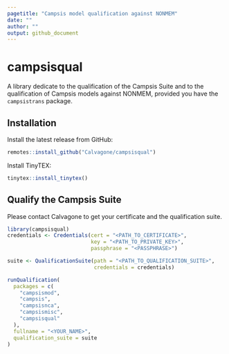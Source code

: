 ```yaml
---
pagetitle: "Campsis model qualification against NONMEM"
date: ""
author: ""
output: github_document
---
```


# campsisqual

A library dedicate to the qualification of the Campsis Suite and to the qualification of Campsis models against NONMEM, provided you have the `campsistrans` package.

## Installation

Install the latest release from GitHub:
  
```r
remotes::install_github("Calvagone/campsisqual")
```

Install TinyTEX:
  
```r
tinytex::install_tinytex()
```

## Qualify the Campsis Suite

Please contact Calvagone to get your certificate and the qualification suite.

```r
library(campsisqual)
credentials <- Credentials(cert = "<PATH_TO_CERTIFICATE>",
                           key = "<PATH_TO_PRIVATE_KEY>",
                           passphrase = "<PASSPHRASE>")

suite <- QualificationSuite(path = "<PATH_TO_QUALIFICATION_SUITE>",
                            credentials = credentials)

runQualification(
  packages = c(
    "campsismod",
    "campsis",
    "campsisnca",
    "campsismisc",
    "campsisqual"
  ),
  fullname = "<YOUR_NAME>",
  qualification_suite = suite
)
```
